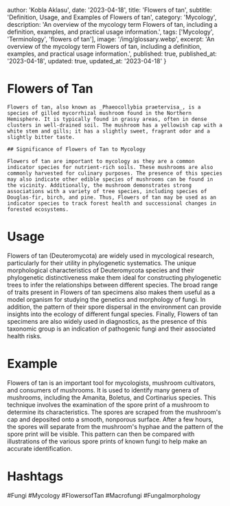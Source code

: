 
  author: 'Kobla Aklasu',
  date: '2023-04-18',
  title: 'Flowers of tan',
  subtitle: 'Definition, Usage, and Examples of Flowers of tan',
  category: 'Mycology',
  description: 'An overview of the mycology term Flowers of tan, including a definition, examples, and practical usage information.',
  tags: ['Mycology', 'Terminology', 'flowers of tan'],
  image: '/img/glossary.webp',
  excerpt: 'An overview of the mycology term Flowers of tan, including a definition, examples, and practical usage information.',
  published: true,
  published_at: '2023-04-18',
  updated: true,
  updated_at: '2023-04-18'
}




# Flowers of Tan
    
    Flowers of tan, also known as _Phaeocollybia praetervisa_, is a species of gilled mycorrhizal mushroom found in the Northern Hemisphere. It is typically found in grassy areas, often in dense clusters in well-drained soil. The mushroom has a yellowish cap with a white stem and gills; it has a slightly sweet, fragrant odor and a slightly bitter taste.
    
    ## Significance of Flowers of Tan to Mycology
    
    Flowers of tan are important to mycology as they are a common indicator species for nutrient-rich soils. These mushrooms are also commonly harvested for culinary purposes. The presence of this species may also indicate other edible species of mushrooms can be found in the vicinity. Additionally, the mushroom demonstrates strong associations with a variety of tree species, including species of Douglas-fir, birch, and pine. Thus, Flowers of tan may be used as an indicator species to track forest health and successional changes in forested ecosystems.

# Usage

Flowers of tan (Deuteromycota) are widely used in mycological research, particularly for their utility in phylogenetic systematics. The unique morphological characteristics of Deuteromycota species and their phylogenetic distinctiveness make them ideal for constructing phylogenetic trees to infer the relationships between different species. The broad range of traits present in Flowers of tan specimens also makes them useful as a model organism for studying the genetics and morphology of fungi. In addition, the pattern of their spore dispersal in the environment can provide insights into the ecology of different fungal species. Finally, Flowers of tan specimens are also widely used in diagnostics, as the presence of this taxonomic group is an indication of pathogenic fungi and their associated health risks.

# Example

Flowers of tan is an important tool for mycologists, mushroom cultivators, and consumers of mushrooms. It is used to identify many genera of mushrooms, including the Amanita, Boletus, and Cortinarius species. This technique involves the examination of the spore print of a mushroom to determine its characteristics. The spores are scraped from the mushroom's cap and deposited onto a smooth, nonporous surface. After a few hours, the spores will separate from the mushroom's hyphae and the pattern of the spore print will be visible. This pattern can then be compared with illustrations of the various spore prints of known fungi to help make an accurate identification.

# Hashtags

#Fungi #Mycology #FlowersofTan #Macrofungi #Fungalmorphology

